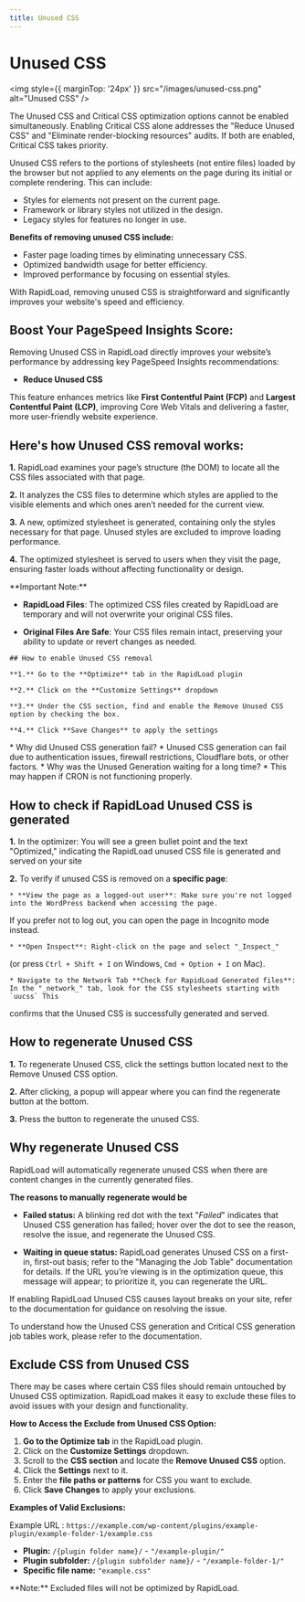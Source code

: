 ```yaml
---
title: Unused CSS
--- 
```


 
# Unused CSS

<img style={{ marginTop: '24px' }} 
src="/images/unused-css.png" alt="Unused CSS" />

<Callout emoji="💡">
  The Unused CSS and Critical CSS optimization options cannot be enabled simultaneously. Enabling Critical CSS alone addresses the 
  "Reduce Unused CSS" and "Eliminate render-blocking resources" audits. If both are enabled, Critical CSS takes priority.
</Callout>

Unused CSS refers to the portions of stylesheets (not entire files) loaded by the browser but not applied to any elements on the 
page during its initial or complete rendering. This can include:

*   Styles for elements not present on the current page.
*   Framework or library styles not utilized in the design.
*   Legacy styles for features no longer in use.

  

**Benefits of removing unused CSS include:**

*   Faster page loading times by eliminating unnecessary CSS.
*   Optimized bandwidth usage for better efficiency.
*   Improved performance by focusing on essential styles.

With RapidLoad, removing unused CSS is straightforward and significantly improves your website's speed and efficiency.

  

## Boost Your PageSpeed Insights Score:

Removing Unused CSS in RapidLoad directly improves your website’s performance by addressing key PageSpeed Insights recommendations:

* **Reduce Unused CSS**

This feature enhances metrics like **First Contentful Paint (FCP)** and **Largest Contentful Paint (LCP)**, improving Core Web Vitals and delivering a faster, more user-friendly website experience.

## Here's how Unused CSS removal works:

**1.** RapidLoad examines your page’s structure (the DOM) to locate all the CSS files associated with that page.

**2.** It analyzes the CSS files to determine which styles are applied to the visible elements and which ones aren’t needed for the current view.

**3.** A new, optimized stylesheet is generated, containing only the styles necessary for that page. Unused styles are excluded to improve loading performance.

**4.** The optimized stylesheet is served to users when they visit the page, ensuring faster loads without affecting functionality or design.

<Callout type="error" emoji="️📌">
**Important Note:**

*   **RapidLoad Files**: The optimized CSS files created by RapidLoad are 
temporary and will not overwrite your original CSS files.

*   **Original Files Are Safe**: Your CSS files remain intact, preserving your 
ability to update or revert changes as needed.
</Callout>

    ## How to enable Unused CSS removal

    **1.** Go to the **Optimize** tab in the RapidLoad plugin

    **2.** Click on the **Customize Settings** dropdown

    **3.** Under the CSS section, find and enable the Remove Unused CSS option by checking the box.

    **4.** Click **Save Changes** to apply the settings


<Callout type="error" emoji="️📌">
*   Why did Unused CSS generation fail?
    * Unused CSS generation can fail due to authentication issues, firewall 
    restrictions, Cloudflare bots, or other factors. 
*   Why was the Unused Generation waiting for a long time?
    * This may happen if CRON is not functioning properly.
</Callout>

## How to check if RapidLoad Unused CSS is generated

**1.** In the optimizer: You will see a green bullet point and the text 
"Optimized," indicating the RapidLoad unused CSS file is generated and served on 
your site  

**2.** To verify if unused CSS is removed on a **specific page**:  

    * **View the page as a logged-out user**: Make sure you're not logged into the WordPress backend when accessing the page. 
If you prefer not to log out, you can open the page in Incognito mode instead.

    * **Open Inspect**: Right-click on the page and select "_Inspect_" 
(or press `Ctrl + Shift + I` on Windows, `Cmd + Option + I` on Mac).

    * Navigate to the Network Tab **Check for RapidLoad Generated files**: In the "_network_" tab, look for the CSS stylesheets starting with `uucss` This 
confirms that the Unused CSS is successfully generated and served.

## How to regenerate Unused CSS
**1.** To regenerate Unused CSS, click the settings button located next to the Remove 
Unused CSS option.

**2.** After clicking, a popup will appear where you can find the regenerate button at 
the bottom.

**3.** Press the button to regenerate the unused CSS.

## Why regenerate Unused CSS

RapidLoad will automatically regenerate unused CSS when there are content changes
in the currently generated files.

**The reasons to manually regenerate would be**

* **Failed status:** A blinking red dot with the text "_Failed_" indicates that
Unused CSS generation has failed; hover over the dot to see the reason, resolve 
the issue, and regenerate the Unused CSS.

* **Waiting in queue status:** RapidLoad generates Unused CSS on a first-in, 
first-out basis; refer to the "Managing the Job Table" documentation for details.
If the URL you’re viewing is in the optimization queue, this message will appear;
to prioritize it, you can regenerate the URL.


If enabling RapidLoad Unused CSS causes layout breaks on your site, refer to the
documentation for guidance on resolving the issue.

To understand how the Unused CSS generation and Critical CSS generation job 
tables work, please refer to the documentation.

## Exclude CSS from Unused CSS

There may be cases where certain CSS files should remain untouched by Unused CSS
optimization. RapidLoad makes it easy to exclude these files to avoid issues with
your design and functionality.

**How to Access the Exclude from Unused CSS Option:**

1. **Go to the Optimize tab** in the RapidLoad plugin.
2. Click on the **Customize Settings** dropdown.
3. Scroll to the **CSS section** and locate the **Remove Unused CSS** option.
4. Click the **Settings** next to it.
5. Enter the **file paths or patterns** for CSS you want to exclude.
6. Click **Save Changes** to apply your exclusions.


**Examples of Valid Exclusions:**

Example URL : `https://example.com/wp-content/plugins/example-plugin/example-folder-1/example.css`

* **Plugin:** `/{plugin folder name}/` - `"/example-plugin/"`
* **Plugin subfolder:** `/{plugin subfolder name}/` - `"/example-folder-1/"`
* **Specific file name:** `"example.css"`

<Callout type="error" emoji="️📌">
**Note:** Excluded files will not be optimized by RapidLoad.
</Callout>